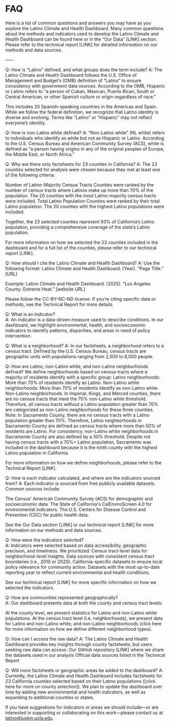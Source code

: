 # FAQ

Here is a list of common questions and answers you may have as you explore the Latino Climate and Health Dashboard. Many common questions about the methods and indicators used to develop the Latino Climate and Health Dashboard can be found here or in the “Our Data” [LINK] section. Please refer to the technical report [LINK] for detailed information on our methods and data sources. 

—--

Q: How is “Latino” defined, and what groups does the term include?
A: The Latino Climate and Health Dashboard follows the U.S. Office of Management and Budget’s (OMB) definition of “Latino” to ensure consistency with government data sources. According to the OMB, Hispanic or Latino refers to “a person of Cuban, Mexican, Puerto Rican, South or Central American, or other Spanish culture or origin regardless of race.”

This includes 20 Spanish-speaking countries in the Americas and Spain. While we follow the federal definition, we recognize that Latino identity is diverse and evolving. Terms like “Latino” or “Hispanic” may not reflect everyone’s identity. 

Q: How is non-Latino white defined?
A: “Non-Latino white” (NL white) refers to individuals who identify as white but not as Hispanic or Latino. According to the U.S. Census Bureau and American Community Survey (ACS), white is defined as “a person having origins in any of the original peoples of Europe, the Middle East, or North Africa.” 

Q: Why are there only factsheets for 23 counties in California?
A: The 23 counties selected for analysis were chosen because they met at least one of the following criteria: 

Number of Latino-Majority Census Tracts
Counties were ranked by the number of census tracts where Latinos make up more than 70% of the population. The 20 counties with the most Latino-majority census tracts were included.
Total Latino Population
Counties were ranked by their total Latino population. The 20 counties with the highest Latino populations were included.

Together, the 23 selected counties represent 93% of California’s Latino population, providing a comprehensive coverage of the state’s Latino population. 

For more information on how we selected the 23 counties included in the dashboard and for a full list of the counties, please refer to our technical report [LINK].

Q: How should I cite the Latino Climate and Health Dashboard?
A: Use the following format: Latino Climate and Health Dashboard. (Year). “Page Title.” [URL]

Example: Latino Climate and Health Dashboard. (2025). “Los Angeles County: Extreme Heat.” [website URL]

Please follow the CC-BY-NC-ND license. If you’re citing specific data or methods, see the Technical Report for more details.

Q: What is an indicator?  
A: An indicator is a data-driven measure used to describe conditions. In our dashboard, we highlight environmental, health, and socioeconomic indicators to identify patterns, disparities, and areas in need of policy intervention. 

Q: What is a neighborhood?
A: In our factsheets, a neighborhood refers to a census tract. Defined by the U.S. Census Bureau, census tracts are geographic units with populations ranging from 2,500 to 8,000 people. 

Q: How are Latino, non-Latino white, and non-Latino neighborhoods defined?
We define neighborhoods based on census tracts where a majority of residents identify with a specific group:
Latino neighborhoods: More than 70% of residents identify as Latino. 
Non-Latino white neighborhoods: More than 70% of residents identify as non-Latino white. 
Non-Latino neighborhoods: In Imperial, Kings, and Merced counties, there are no census tracts that meet the 70% non-Latino white threshold. Therefore, all census tracts without a Latino population greater than 70% are categorized as non-Latino neighborhoods for these three counties. 
Note: In Sacramento County, there are no census tracts with a Latino population greater than 70%. Therefore, Latino neighborhoods in Sacramento County are defined as census tracts where more than 50% of residents are Latino. For consistency, non-Latino white neighborhoods in Sacramento County are also defined by a 50% threshold. Despite not having census tracts with a 70%+ Latino population, Sacramento was included in the dashboard because it is the ninth county with the highest Latino population in California.

For more information on how we define neighborhoods, please refer to the Technical Report [LINK].

Q: How is each indicator calculated, and where are the indicators sourced from?
A: Each indicator is sourced from free publicly available datasets. Common sources include:

The Census’ American Community Survey (ACS) for demographic and socioeconomic data.
The State of California's CalEnviroScreen 4.0 for environmental indicators.
The U.S. Centers for Disease Control and Prevention (CDC) for public health data.

See the Our Data section [LINK] or our technical report [LINK] for more information on our methods and data sources. 

Q: How were the indicators selected?  
A: Indicators were selected based on data accessibility, geographic precision, and timeliness. We prioritized:
Census tract-level data for neighborhood-level insights.
Data sources with consistent census tract boundaries (i.e., 2010 or 2020).
California-specific datasets to ensure local policy relevance for community action.
Datasets with the most up-to-date reporting year to reflect current environmental and health conditions. 

See our technical report [LINK] for more specific information on how we selected the indicators. 

Q: How are communities represented geographically?  
A: Our dashboard presents data at both the county and census tract levels:

At the county level, we present statistics for Latino and non-Latino white populations. 
At the census tract level (i.e. neighborhoods), we present data for Latino and non-Latino white, and non-Latino neighborhoods (click here for more information on how we define different neighborhood types).   

Q: How can I access the raw data?
A: The Latino Climate and Health Dashboard provides key insights through county factsheets, but users seeking raw data can access:
Our GitHub repository [LINK] where we share the datasets used in our analysis
Official data sources listed in the Technical Report 

Q: Will more factsheets or geographic areas be added to the dashboard?
A: Currently, the Latino Climate and Health Dashboard includes factsheets for 23 California counties selected based on their Latino populations ([click here for more on county selection]). We plan to update the dashboard over time by adding new environmental and health indicators, as well as expanding to additional counties or states.

If you have suggestions for indicators or areas we should include—or are interested in supporting or collaborating on this work—please contact us at latino@luskin.ucla.edu. 

